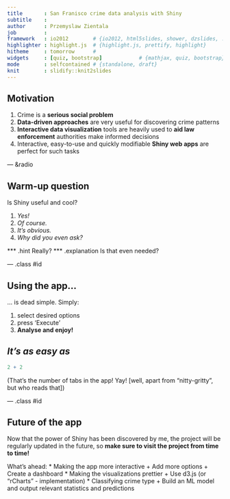 ```yaml
---
title       : San Franisco crime data analysis with Shiny
subtitle    : 
author      : Przemyslaw Zientala
job         : 
framework   : io2012        # {io2012, html5slides, shower, dzslides, ...}
highlighter : highlight.js  # {highlight.js, prettify, highlight}
hitheme     : tomorrow      # 
widgets     : [quiz, bootstrap]            # {mathjax, quiz, bootstrap}
mode        : selfcontained # {standalone, draft}
knit        : slidify::knit2slides
---
```


## Motivation

1. Crime is a **serious social problem**
2. **Data-driven approaches** are very useful for discovering crime patterns
3. **Interactive data visualization** tools are heavily used to **aid law enforcement** authorities make informed decisions
4. Interactive, easy-to-use and quickly modifiable **Shiny web apps** are perfect for such tasks

--- &radio

## **Warm-up question**

Is Shiny useful and cool?

1. _Yes!_
2. _Of course._
3. _It's obvious._
4. _Why did you even ask?_

*** .hint Really?
*** .explanation Is that even needed?

--- .class #id

## Using the app...

... is dead simple. Simply:

1. select desired options
2. press 'Execute'
3. **Analyse and enjoy!**

## *It's as easy as*
```r
2 + 2
```

(That's the number of tabs in the app! Yay! [well, apart from "nitty-gritty", but who reads that])

--- .class #id

## Future of the app

Now that the power of Shiny has been discovered by me, the project will be regularly updated in the future, so **make sure to visit the project from time to time!**

What's ahead:
* Making the app more interactive
      + Add more options
      + Create a dashboard
* Making the visualizations prettier
      + Use d3.js (or "rCharts" - implementation)
* Classifying crime type
      + Build an ML model and output relevant statistics and predictions
